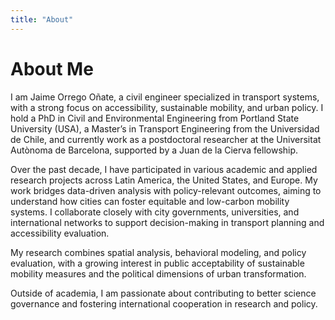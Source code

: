 ```yaml
---
title: "About"
---
```


# About Me

I am Jaime Orrego Oñate, a civil engineer specialized in transport systems, with a strong focus on accessibility, sustainable mobility, and urban policy. I hold a PhD in Civil and Environmental Engineering from Portland State University (USA), a Master’s in Transport Engineering from the Universidad de Chile, and currently work as a postdoctoral researcher at the Universitat Autònoma de Barcelona, supported by a Juan de la Cierva fellowship.

Over the past decade, I have participated in various academic and applied research projects across Latin America, the United States, and Europe. My work bridges data-driven analysis with policy-relevant outcomes, aiming to understand how cities can foster equitable and low-carbon mobility systems. I collaborate closely with city governments, universities, and international networks to support decision-making in transport planning and accessibility evaluation.

My research combines spatial analysis, behavioral modeling, and policy evaluation, with a growing interest in public acceptability of sustainable mobility measures and the political dimensions of urban transformation.

Outside of academia, I am passionate about contributing to better science governance and fostering international cooperation in research and policy.
